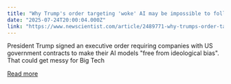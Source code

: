 ```yaml
---
title: "Why Trump's order targeting 'woke' AI may be impossible to follow"
date: "2025-07-24T20:00:04.000Z"
link: "https://www.newscientist.com/article/2489771-why-trumps-order-targeting-woke-ai-may-be-impossible-to-follow/?utm_campaign=RSS%7CNSNS&utm_source=NSNS&utm_medium=RSS&utm_content=technology"
---
```


President Trump signed an executive order requiring companies with US government contracts to make their AI models "free from ideological bias". That could get messy for Big Tech

[Read more](https://www.newscientist.com/article/2489771-why-trumps-order-targeting-woke-ai-may-be-impossible-to-follow/?utm_campaign=RSS%7CNSNS&utm_source=NSNS&utm_medium=RSS&utm_content=technology)
